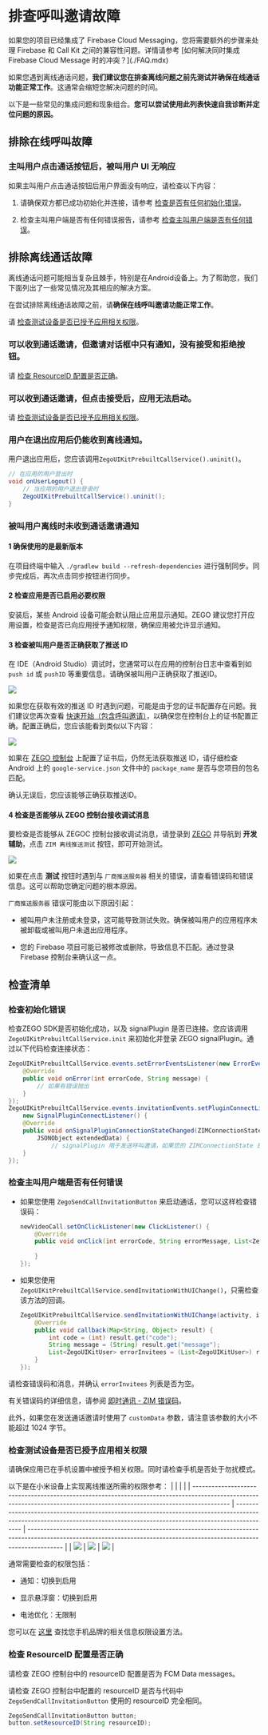 # 排查呼叫邀请故障


<Warning title="Warning">
如果您的项目已经集成了 Firebase Cloud Messaging，您将需要额外的步骤来处理 Firebase 和 Call Kit 之间的兼容性问题。详情请参考 [如何解决同时集成 Firebase Cloud Message 时的冲突？](./FAQ.mdx)
</Warning>

如果您遇到离线通话问题，**我们建议您在排查离线问题之前先测试并确保在线通话功能正常工作**。这通常会缩短您解决问题的时间。

以下是一些常见的集成问题和现象组合。**您可以尝试使用此列表快速自我诊断并定位问题的原因。**

## 排除在线呼叫故障

### 主叫用户点击通话按钮后，被叫用户 UI 无响应

如果主叫用户点击通话按钮后用户界面没有响应，请检查以下内容：

1. 请确保双方都已成功初始化并连接，请参考 <a href="#检查初始化错误">检查是否有任何初始化错误</a>。

2. 检查主叫用户端是否有任何错误报告，请参考 <a href="#检查主叫用户端是否有任何错误">检查主叫用户端是否有任何错误</a>。

## 排除离线通话故障

离线通话问题可能相当复杂且棘手，特别是在Android设备上。为了帮助您，我们下面列出了一些常见情况及其相应的解决方案。

<Warning title="Warning">

在尝试排除离线通话故障之前，请**确保在线呼叫邀请功能正常工作**。

请 <a href="#检查测试设备是否已授予应用相关权限">检查测试设备是否已授予应用相关权限</a>。

</Warning>

### 可以收到通话邀请，但邀请对话框中只有通知，没有接受和拒绝按钮。

请 <a href="#检查-resourceid-配置是否正确">检查 ResourceID 配置是否正确</a>。

### 可以收到通话邀请，但点击接受后，应用无法启动。

请 <a href="#检查测试设备是否已授予应用相关权限">检查测试设备是否已授予应用相关权限</a>。

### 用户在退出应用后仍能收到离线通知。

用户退出应用后，您应该调用`ZegoUIKitPrebuiltCallService().uninit()`。

```java
// 在应用的用户登出时
void onUserLogout() {
    // 当应用的用户退出登录时
    ZegoUIKitPrebuiltCallService().uninit();
}
```

### 被叫用户离线时未收到通话邀请通知

#### 1 确保使用的是最新版本

在项目终端中输入 `./gradlew build --refresh-dependencies` 进行强制同步。同步完成后，再次点击同步按钮进行同步。

#### 2 检查应用是否已启用必要权限

安装后，某些 Android 设备可能会默认阻止应用显示通知。ZEGO 建议您打开应用设置，检查是否已向应用授予通知权限，确保应用被允许显示通知。

#### 3 检查被叫用户是否正确获取了推送 ID

在 IDE（Android Studio）调试时，您通常可以在应用的控制台日志中查看到如 `push id` 或 `pushID` 等重要信息。请确保被叫用户正确获取了推送ID。

<Frame width="512" height="auto" caption="">
  <img src="https://media-resource.spreading.io/5fa3f99cda659c8c9f2907cbb0242e6c/workspace86/2.jpeg" />
</Frame>

如果您在获取有效的推送 ID 时遇到问题，可能是由于您的证书配置存在问题。我们建议您再次查看 [快速开始（包含呼叫邀请）](./Quick%20start%20(with%20call%20invitation).mdx)，以确保您在控制台上的证书配置正确。配置正确后，您应该能看到类似以下内容：

<Frame width="512" height="auto" caption=""><img src="https://storage.zego.im/sdk-doc/Pics/ZIM/OfflinePush/Copy_1.jpeg" /></Frame>

如果在 [ZEGO 控制台](https://console.zego.im/) 上配置了证书后，仍然无法获取推送 ID，请仔细检查 Android 上的 `google-service.json` 文件中的 `package_name` 是否与您项目的包名匹配。

确认无误后，您应该能够正确获取推送ID。

#### 4 检查是否能够从 ZEGO 控制台接收调试消息

要检查是否能够从 ZEGOC 控制台接收调试消息，请登录到 [ZEGO](https://console.zego.im) 并导航到 **开发辅助**，点击 `ZIM 离线推送测试` 按钮，即可开始测试。

<Frame width="512" height="auto" caption="">
  <img src="https://storage.zego.im/sdk-doc/Pics/UIKit/console_debug.jpeg" />
</Frame>

如果在点击 **测试** 按钮时遇到与 `厂商推送服务器` 相关的错误，请查看错误码和错误信息。这可以帮助您确定问题的根本原因。

`厂商推送服务器` 错误可能由以下原因引起：

- 被叫用户未注册或未登录，这可能导致测试失败。确保被叫用户的应用程序未被卸载或被叫用户未退出应用程序。

- 您的 Firebase 项目可能已被修改或删除，导致信息不匹配。通过登录 Firebase 控制台来确认这一点。


## 检查清单

### 检查初始化错误

检查ZEGO SDK是否初始化成功，以及 signalPlugin 是否已连接。您应该调用 `ZegoUIKitPrebuiltCallService.init` 来初始化并登录 ZEGO signalPlugin。通过以下代码检查连接状态：

```java
ZegoUIKitPrebuiltCallService.events.setErrorEventsListener(new ErrorEventsListener() {
    @Override
    public void onError(int errorCode, String message) {
        // 如果有错误抛出
    }
});
ZegoUIKitPrebuiltCallService.events.invitationEvents.setPluginConnectListener(
    new SignalPluginConnectListener() {
    @Override
    public void onSignalPluginConnectionStateChanged(ZIMConnectionState state, ZIMConnectionEvent event,
        JSONObject extendedData) {
            // signalPlugin 用于发送呼叫邀请，如果您的 ZIMConnectionState 是 DISCONNECTED，您将无法发送或接收通话邀请。
    }
});
```

### 检查主叫用户端是否有任何错误

<a id="callingSide"></a>

- 如果您使用 `ZegoSendCallInvitationButton` 来启动通话，您可以这样检查错误码：

    ```java
    newVideoCall.setOnClickListener(new ClickListener() {
        @Override
        public void onClick(int errorCode, String errorMessage, List<ZegoCallUser> errorInvitees) {
            
        }
    });
    ```

- 如果您使用 `ZegoUIKitPrebuiltCallService.sendInvitationWithUIChange()`，只需检查该方法的回调。
    ```java
    ZegoUIKitPrebuiltCallService.sendInvitationWithUIChange(activity, invitees, type, new PluginCallbackListener() {
        @Override
        public void callback(Map<String, Object> result) {
            int code = (int) result.get("code");
            String message = (String) result.get("message");
            List<ZegoUIKitUser> errorInvitees = (List<ZegoUIKitUser>) result.get("errorInvitees");
        }
    });
    ```

请检查错误码和消息，并确认 `errorInvitees` 列表是否为空。

有关错误码的详细信息，请参阅 [即时通讯  - ZIM 错误码](https://doc-preview-zh.zego.im/article/11606)。

<Note title="Note">

此外，如果您在发送通话邀请时使用了 `customData` 参数，请注意该参数的大小不能超过 1024 字节。
</Note>

### 检查测试设备是否已授予应用相关权限

请确保应用已在手机设置中被授予相关权限。同时请检查手机是否处于勿扰模式。

以下是在小米设备上实现离线推送所需的权限参考：
|                                                                                                                                                                         |                                                                                                                                                                         |                                                                                                                                                                         |
| ----------------------------------------------------------------------------------------------------------------------------------------------------------------------- | ----------------------------------------------------------------------------------------------------------------------------------------------------------------------- | ----------------------------------------------------------------------------------------------------------------------------------------------------------------------- |
| <Frame width="512" height="auto" caption=""><img src="https://media-resource.spreading.io/5fa3f99cda659c8c9f2907cbb0242e6c/workspace86/miui12_settings1.jpg" /></Frame> | <Frame width="512" height="auto" caption=""><img src="https://media-resource.spreading.io/5fa3f99cda659c8c9f2907cbb0242e6c/workspace86/miui12_settings2.jpg" /></Frame> | <Frame width="512" height="auto" caption=""><img src="https://media-resource.spreading.io/5fa3f99cda659c8c9f2907cbb0242e6c/workspace86/miui12_settings3.jpg" /></Frame> |


通常需要检查的权限包括：

- 通知：切换到启用

- 显示悬浮窗：切换到启用

- 电池优化：无限制

您可以在 [这里](https://dontkillmyapp.com/) 查找您手机品牌的相关信息权限设置方法。

### 检查 ResourceID 配置是否正确


请检查 ZEGO 控制台中的 resourceID 配置是否为 FCM Data messages。

请检查 ZEGO 控制台中配置的 resourceID 是否与代码中 `ZegoSendCallInvitationButton` 使用的 resourceID 完全相同。

```java
ZegoSendCallInvitationButton button;
button.setResourceID(String resourceID);
```
